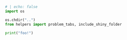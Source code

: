 
```python
# | echo: false
import os

os.chdir("..")
from helpers import problem_tabs, include_shiny_folder

print("foo!")
```